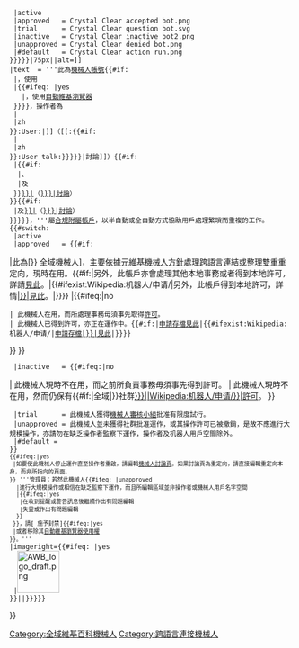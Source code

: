 {{ombox
 |image = [[File:{{{image|{{#switch: {{lc:{{{status}}}}}
  |active
  |approved   = Crystal Clear accepted bot.png
  |trial      = Crystal Clear question bot.svg
  |inactive   = Crystal Clear inactive bot2.png
  |unapproved = Crystal Clear denied bot.png
  |#default   = Crystal Clear action run.png
 }}}}}|75px|{{{caption|This is a bot account.}}}|alt={{{alt|}}}]]
 |text  = '''此為[[Wikipedia:Bot policy|機械人帳號]]{{#if:{{{codebase|}}}
  |，使用{{{codebase}}}
  |{{#ifeq: {{lc:{{{awb}}}}}|yes
    |，使用[[WP:AWB|自動維基瀏覽器]]
  }}}}，操作者為{{{by|[[:{{#if:{{{site|}}}
  |{{{site}}}
  |zh
 }}:User:{{Trim|{{{1}}}}}|{{Trim|{{{1}}}}}]]（[[:{{#if:{{{site|}}}
  |{{{site}}}
  |zh
 }}:User talk:{{{talklink|{{Trim|{{{1}}}}}}}}|討論]]）{{#if:{{Trim|{{{2|}}}}}
  |{{#if:{{Trim|{{{3|}}}}}
   |、
   |及
  }}[[:zh:User:{{Trim|{{{2}}}}}|{{Trim|{{{2}}}}}]]（[[:zh:User talk:{{{talklink|{{Trim|{{{2}}}}}}}}|討論]]）
 }}{{#if:{{Trim|{{{3|}}}}}
  |及[[:zh:User:{{Trim|{{{3}}}}}|{{Trim|{{{3}}}}}]]（[[:en:User talk:{{{talklink|{{Trim|{{{3}}}}}}}}|討論]]）
 }}}}}，'''屬[[WP:SOCK#LEGIT|合規附屬帳戶]]，以半自動或全自動方式協助用戶處理繁瑣而重複的工作。{{#switch: {{lc:{{{status}}}}}
  |active
  |approved   = {{#if:{{{globalbot|}}}
|此為[{{fullurl:Special:GlobalUsers/Global_bot|limit=1&username={{urlencode:{{{username|{{BASEPAGENAME}}}}}}}}} 全域機械人]，主要依據[[:meta:Bot_policy#Global_bots|元維基機械人方針]]處理跨語言連結或整理雙重重定向，現時在用。{{#if:{{{overridebrfa|}}}|另外，此帳戶亦會處理其他本地事務或者得到本地許可，詳請[[{{{overridebrfa}}}|見此]]。|{{#ifexist:Wikipedia:机器人/申请/{{ifempty|{{{brfa|}}}|{{BASEPAGENAME}}}}|另外，此帳戶得到本地許可，詳情[[Wikipedia:机器人/申请/{{ifempty|{{{brfa|}}}|{{BASEPAGENAME}}}}|見此]]。|}}}}
|{{#ifeq:{{{approvalneeded|}}}|no
 | 此機械人在用，而所處理事務毋須事先取得[[WP:BRFA|許可]]。
 | 此機械人已得到許可，亦正在運作中。{{#if:{{{overridebrfa|}}}|[[WP:BRFA|申請存檔]][[{{{overridebrfa}}}|見此]]|{{#ifexist:Wikipedia:机器人/申请/{{ifempty|{{{brfa|}}}|{{BASEPAGENAME}}}}|[[WP:BRFA|申請存檔]][[Wikipedia:机器人/申请/{{ifempty|{{{brfa|}}}|{{BASEPAGENAME}}}}|見此]]|{{{nocat|[[Category:無指明申請許可而在用維基百科機械人]]}}}}}}}
}}
}}{{{nocat|[[Category:在用維基百科機械人]]}}}
  |inactive   = {{#ifeq:{{{approvalneeded|}}}|no
| 此機械人現時不在用，而之前所負責事務毋須事先得到許可。
| 此機械人現時不在用，然而仍保有{{#if:{{{globalbot|}}}|全域|}}社群[[{{#if:{{{overridebrfa|}}}|{{{overridebrfa}}}|Wikipedia:机器人/申请/{{ifempty|{{{brfa|}}}|{{BASEPAGENAME}}}}}}|許可]]。{{{nocat|[[Category:不在用維基百科機械人]]}}}
}}
  |trial      = 此機械人獲得[[Wikipedia:機械人審核小組|機械人審核小組]]批准有限度試行。{{{nocat|[[Category:未批准維基百科機械人]]}}}
  |unapproved = 此機械人並未獲得社群批准運作，或其操作許可已被撤銷，是故不應進行大規模操作，亦請勿在缺乏操作者監察下運作，操作者及机器人用戶空間除外。{{{nocat|[[Category:未批准維基百科機械人]]}}}
  |#default = {{{nocat|<includeonly>[[Category:未知狀態維基百科機械人]]</includeonly>}}}
 }}{{{more|}}}<br/><small>{{#ifeq:{{lc:{{{awb}}}}}|yes
  |如要使此機械人停止運作直至操作者重啟，請編輯[[User talk:{{PAGENAME}}|機械人討論頁]]。如果討論頁為重定向，請直接編輯重定向本身，而非所指向的頁面。
 }} <span class="sysop-show">'''管理員︰若然此機械人{{#ifeq: {{lc:{{{status}}}}}|unapproved
   |進行大規模操作或相信在缺乏監察下運作，而且所編輯區域並非操作者或機械人用戶名字空間
   |{{#ifeq:{{lc:{{{awb}}}}}|yes
    |在收到提醒或警告訊息後繼續作出有問題編輯
    |失靈或作出有問題編輯
   }}
  }}，請[{{fullurl:Special:Block|wpTarget={{PAGENAMEE}}&wpExpiry=indefinite&wpHardBlock=1&wpAutoBlock=0&wpCreateAccount=0&wpReason=機器人發生故障並必須緊急停止}} 施予封禁]{{#ifeq:{{lc:{{{awb}}}}}|yes
  |或者移除其[[Wikipedia:AutoWikiBrowser/CheckPage|自動維基瀏覽器使用權]]
 }}。'''</span></small>
 |imageright={{#ifeq: {{lc:{{{awb}}}}}|yes
  |[[File:AWB_logo_draft.png|75px]]{{{nocat|[[Category:自动维基浏览器使用者]]}}}
 }}<includeonly>{{{nocat|[[Category:所有維基百科機器人]]{{#if:{{{globalbot|}}}|[[Category:全域維基百科機械人]][[Category:跨語言連接機械人]]|}}}}}</includeonly>
}}<noinclude>
{{documentation}}
</noinclude>